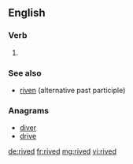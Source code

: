 ==English==

===Verb===
{{head|en}}

# {{en-past of|rive}}

===See also===
* [[riven]] (alternative past participle)

===Anagrams===
* [[diver#English|diver]]
* [[drive#English|drive]]

[[de:rived]]
[[fr:rived]]
[[mg:rived]]
[[vi:rived]]